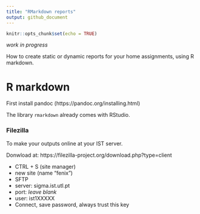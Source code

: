 ```yaml
---
title: "RMarkdown reports"
output: github_document
---
```


```r
knitr::opts_chunk$set(echo = TRUE)
```
_work in progress_

How to create static or dynamic reports for your home assignments, using R markdown.

# R markdown

First install pandoc (https://pandoc.org/installing.html)

The library `rmarkdown` already comes with RStudio.




### Filezilla
To make your outputs online at your IST server.

Donwload at: https://filezilla-project.org/download.php?type=client

* CTRL + S (site manager)
* new site (name "fenix")
* SFTP
* server: sigma.ist.utl.pt
* port: _leave blank_
* user: ist1XXXXX
* Connect, save password, always trust this key
